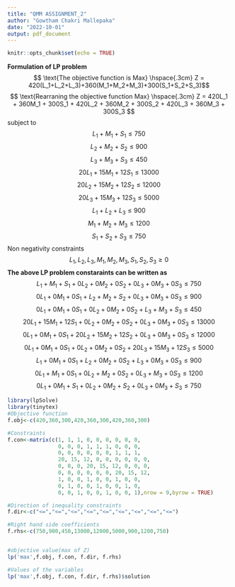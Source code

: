 ---
title: "QMM ASSIGNMENT_2"
author: "Gowtham Chakri Mallepaka"
date: "2022-10-01"
output: pdf_document
---

```{r setup, include=FALSE}
knitr::opts_chunk$set(echo = TRUE)
```


**Formulation of LP problem**
$$ \text{The objective function is Max}  \hspace{.3cm} Z = 420(L_1+L_2+L_3)+360(M_1+M_2+M_3)+300(S_1+S_2+S_3)$$
$$ \text{Rearraning the objective function Max}  \hspace{.3cm} Z = 420L_1 + 360M_1 + 300S_1 + 420L_2 + 360M_2 + 300S_2 + 420L_3 + 360M_3 + 300S_3 $$
subject to
$$L_1+M_1+S_1\le750$$
$$L_2+M_2+S_2\le900$$
$$L_3+M_3+S_3\le450 $$
$$20L_1+15M_1+12S_1\le13000$$
$$20L_2+15M_2+12S_2\le12000$$
$$20L_3+15M_3+12S_3\le5000$$
$$L_1+L_2+L_3\le900$$
$$M_1+M_2+M_3\le1200$$
$$S_1+S_2+S_3\le750$$
Non negativity constraints
$$L_1, L_2, L_3, M_1, M_2, M_3, S_1, S_2, S_3\ge0 $$
**The above LP problem constaraints can be written as**
$$L_1+M_1+S_1+0L_2+0M_2+0S_2+0L_3+0M_3+0S_3\le750$$
$$0L_1+0M_1+0S_1+L_2+M_2+S_2+0L_3+0M_3+0S_3\le900$$
$$0L_1+0M_1+0S_1+0L_2+0M_2+0S_2+L_3+M_3+S_3\le450$$
$$20L_1+15M_1+12S_1+0L_2+0M_2+0S_2+0L_3+0M_3+0S_3\le13000$$
$$0L_1+0M_1+0S_1+20L_2+15M_2+12S_2+0L_3+0M_3+0S_3\le12000$$
$$0L_1+0M_1+0S_1+0L_2+0M_2+0S_2+20L_3+15M_3+12S_3\le5000$$
$$L_1+0M_1+0S_1+L_2+0M_2+0S_2+L_3+0M_3+0S_3\le900$$
$$0L_1+M_1+0S_1+0L_2+M_2+0S_2+0L_3+M_3+0S_3\le1200$$
$$0L_1+0M_1+S_1+0L_2+0M_2+S_2+0L_3+0M_3+S_3\le750$$
```{r}
library(lpSolve)
library(tinytex)
#Objective function
f.obj<-c(420,360,300,420,360,300,420,360,300)

#Constraints
f.con<-matrix(c(1, 1, 1, 0, 0, 0, 0, 0, 0,
                0, 0, 0, 1, 1, 1, 0, 0, 0,
                0, 0, 0, 0, 0, 0, 1, 1, 1,
                20, 15, 12, 0, 0, 0, 0, 0, 0,
                0, 0, 0, 20, 15, 12, 0, 0, 0,
                0, 0, 0, 0, 0, 0, 20, 15, 12,
                1, 0, 0, 1, 0, 0, 1, 0, 0,
                0, 1, 0, 0, 1, 0, 0, 1, 0,
                0, 0, 1, 0, 0, 1, 0, 0, 1),nrow = 9,byrow = TRUE)

#Direction of inequality constraints
f.dir<-c("<=","<=","<=","<=","<=","<=","<=","<=","<=")

#Right hand side coefficients
f.rhs<-c(750,900,450,13000,12000,5000,900,1200,750)


#objective value(max of Z)
lp('max',f.obj, f.con, f.dir, f.rhs)

#Values of the variables
lp('max',f.obj, f.con, f.dir, f.rhs)$solution




```

